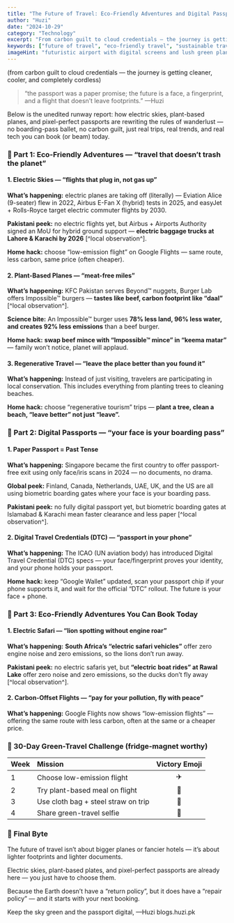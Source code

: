 ```yaml
---
title: "The Future of Travel: Eco-Friendly Adventures and Digital Passports"
author: "Huzi"
date: "2024-10-29"
category: "Technology"
excerpt: "From carbon guilt to cloud credentials — the journey is getting cleaner, cooler, and completely cordless. Discover how electric skies, plant-based planes, and pixel-perfect passports are rewriting the rules of wanderlust."
keywords: ["future of travel", "eco-friendly travel", "sustainable travel", "digital passports", "biometric travel", "electric planes", "regenerative tourism", "travel technology", "e-passports"]
imageHint: "futuristic airport with digital screens and lush green plants"
---
```


(from carbon guilt to cloud credentials — the journey is getting cleaner, cooler, and completely cordless)

> “the passport was a paper promise;
> the future is a face, a fingerprint, and a flight that doesn’t leave footprints.”
> —Huzi

Below is the unedited runway report: how electric skies, plant-based planes, and pixel-perfect passports are rewriting the rules of wanderlust — no boarding-pass ballet, no carbon guilt, just real trips, real trends, and real tech you can book (or beam) today.

### 🌱 Part 1: Eco-Friendly Adventures — “travel that doesn’t trash the planet”

#### 1. Electric Skies — “flights that plug in, not gas up”

**What’s happening:** electric planes are taking off (literally) — Eviation Alice (9-seater) flew in 2022, Airbus E-Fan X (hybrid) tests in 2025, and easyJet + Rolls-Royce target electric commuter flights by 2030.

**Pakistani peek:** no electric flights yet, but Airbus + Airports Authority signed an MoU for hybrid ground support — **electric baggage trucks at Lahore & Karachi by 2026** [^local observation^].

**Home hack:** choose “low-emission flight” on Google Flights — same route, less carbon, same price (often cheaper).

#### 2. Plant-Based Planes — “meat-free miles”

**What’s happening:** KFC Pakistan serves Beyond™ nuggets, Burger Lab offers Impossible™ burgers — **tastes like beef, carbon footprint like “daal”** [^local observation^].

**Science bite:** An Impossible™ burger uses **78% less land, 96% less water, and creates 92% less emissions** than a beef burger.

**Home hack:** **swap beef mince with “Impossible™ mince” in “keema matar”** — family won’t notice, planet will applaud.

#### 3. Regenerative Travel — “leave the place better than you found it”

**What’s happening:** Instead of just visiting, travelers are participating in local conservation. This includes everything from planting trees to cleaning beaches.

**Home hack:** choose “regenerative tourism” trips — **plant a tree, clean a beach, “leave better” not just “leave”.**

### 🔌 Part 2: Digital Passports — “your face is your boarding pass”

#### 1. Paper Passport = Past Tense

**What’s happening:** Singapore became the first country to offer passport-free exit using only face/iris scans in 2024 — no documents, no drama.

**Global peek:** Finland, Canada, Netherlands, UAE, UK, and the US are all using biometric boarding gates where your face is your boarding pass.

**Pakistani peek:** no fully digital passport yet, but biometric boarding gates at Islamabad & Karachi mean faster clearance and less paper [^local observation^].

#### 2. Digital Travel Credentials (DTC) — “passport in your phone”

**What’s happening:** The ICAO (UN aviation body) has introduced Digital Travel Credential (DTC) specs — your face/fingerprint proves your identity, and your phone holds your passport.

**Home hack:** keep “Google Wallet” updated, scan your passport chip if your phone supports it, and wait for the official “DTC” rollout. The future is your face + phone.

### 🎯 Part 3: Eco-Friendly Adventures You Can Book Today

#### 1. Electric Safari — “lion spotting without engine roar”

**What’s happening:** **South Africa’s “electric safari vehicles”** offer zero engine noise and zero emissions, so the lions don’t run away.

**Pakistani peek:** no electric safaris yet, but **“electric boat rides” at Rawal Lake** offer zero noise and zero emissions, so the ducks don’t fly away [^local observation^].

#### 2. Carbon-Offset Flights — “pay for your pollution, fly with peace”

**What’s happening:** Google Flights now shows “low-emission flights” — offering the same route with less carbon, often at the same or a cheaper price.

### 🎯 30-Day Green-Travel Challenge (fridge-magnet worthy)

| Week | Mission                       | Victory Emoji |
| :--- | :---------------------------- | :-----------: |
| 1    | Choose low-emission flight    |      ✈️       |
| 2    | Try plant-based meal on flight|      🍔       |
| 3    | Use cloth bag + steel straw on trip |      🥤       |
| 4    | Share green-travel selfie     |      📸       |

### 🌱 Final Byte

The future of travel isn’t about bigger planes or fancier hotels — it’s about lighter footprints and lighter documents.

Electric skies, plant-based plates, and pixel-perfect passports are already here — you just have to choose them.

Because the Earth doesn’t have a “return policy”, but it does have a “repair policy” — and it starts with your next booking.

Keep the sky green and the passport digital,
—Huzi
blogs.huzi.pk
